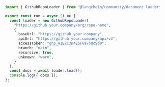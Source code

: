 ```typescript
import { GithubRepoLoader } from "@langchain/community/document_loaders/web/github";

export const run = async () => {
  const loader = new GithubRepoLoader(
    "https://github.your.company/org/repo-name",
    {
      baseUrl: "https://github.your.company",
      apiUrl: "https://github.your.company/api/v3",
      accessToken: "ghp_A1B2C3D4E5F6a7b8c9d0",
      branch: "main",
      recursive: true,
      unknown: "warn",
    }
  );
  const docs = await loader.load();
  console.log({ docs });
};
```